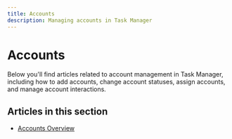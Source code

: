 ```yaml
---
title: Accounts
description: Managing accounts in Task Manager
---
```


# Accounts

Below you'll find articles related to account management in Task Manager, including how to add accounts, change account statuses, assign accounts, and manage account interactions.

## Articles in this section

- [Accounts Overview](./accounts-overview.mdx)